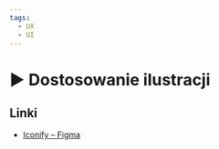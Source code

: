 ```yaml
---
tags:
  - UX
  - UI
---
```



# ▶️ Dostosowanie ilustracji

<VimeoPlayer videoId="643182789" />

## Linki

- [Iconify – Figma](https://www.figma.com/community/plugin/735098390272716381/Iconify)
